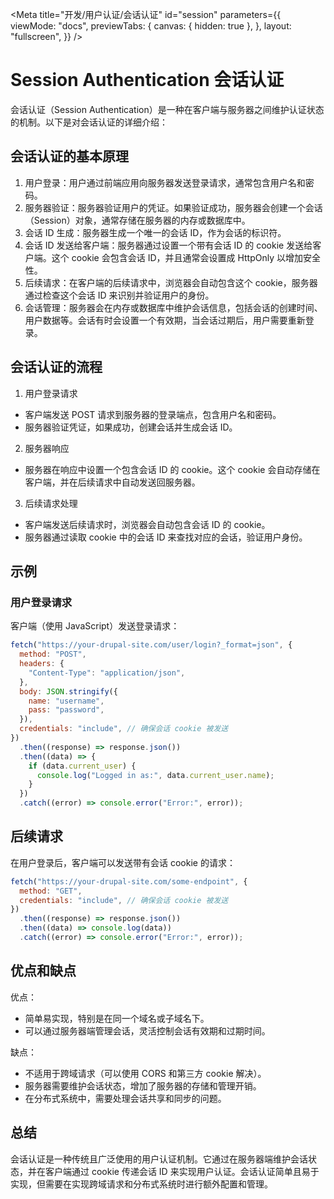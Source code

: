 
<Meta
  title="开发/用户认证/会话认证"
  id="session"
  parameters={{
    viewMode: "docs",
    previewTabs: {
      canvas: { hidden: true },
    },
    layout: "fullscreen",
  }}
/>

# Session Authentication 会话认证

会话认证（Session Authentication）是一种在客户端与服务器之间维护认证状态的机制。以下是对会话认证的详细介绍：

## 会话认证的基本原理

1. 用户登录：用户通过前端应用向服务器发送登录请求，通常包含用户名和密码。
2. 服务器验证：服务器验证用户的凭证。如果验证成功，服务器会创建一个会话（Session）对象，通常存储在服务器的内存或数据库中。
3. 会话 ID 生成：服务器生成一个唯一的会话 ID，作为会话的标识符。
4. 会话 ID 发送给客户端：服务器通过设置一个带有会话 ID 的 cookie 发送给客户端。这个 cookie 会包含会话 ID，并且通常会设置成 HttpOnly 以增加安全性。
5. 后续请求：在客户端的后续请求中，浏览器会自动包含这个 cookie，服务器通过检查这个会话 ID 来识别并验证用户的身份。
6. 会话管理：服务器会在内存或数据库中维护会话信息，包括会话的创建时间、用户数据等。会话有时会设置一个有效期，当会话过期后，用户需要重新登录。

## 会话认证的流程

1. 用户登录请求

- 客户端发送 POST 请求到服务器的登录端点，包含用户名和密码。
- 服务器验证凭证，如果成功，创建会话并生成会话 ID。

2. 服务器响应

- 服务器在响应中设置一个包含会话 ID 的 cookie。这个 cookie 会自动存储在客户端，并在后续请求中自动发送回服务器。

3. 后续请求处理

- 客户端发送后续请求时，浏览器会自动包含会话 ID 的 cookie。
- 服务器通过读取 cookie 中的会话 ID 来查找对应的会话，验证用户身份。

## 示例

### 用户登录请求

客户端（使用 JavaScript）发送登录请求：

```javascript
fetch("https://your-drupal-site.com/user/login?_format=json", {
  method: "POST",
  headers: {
    "Content-Type": "application/json",
  },
  body: JSON.stringify({
    name: "username",
    pass: "password",
  }),
  credentials: "include", // 确保会话 cookie 被发送
})
  .then((response) => response.json())
  .then((data) => {
    if (data.current_user) {
      console.log("Logged in as:", data.current_user.name);
    }
  })
  .catch((error) => console.error("Error:", error));
```

## 后续请求

在用户登录后，客户端可以发送带有会话 cookie 的请求：

```javascript
fetch("https://your-drupal-site.com/some-endpoint", {
  method: "GET",
  credentials: "include", // 确保会话 cookie 被发送
})
  .then((response) => response.json())
  .then((data) => console.log(data))
  .catch((error) => console.error("Error:", error));
```

## 优点和缺点

优点：

- 简单易实现，特别是在同一个域名或子域名下。
- 可以通过服务器端管理会话，灵活控制会话有效期和过期时间。

缺点：

- 不适用于跨域请求（可以使用 CORS 和第三方 cookie 解决）。
- 服务器需要维护会话状态，增加了服务器的存储和管理开销。
- 在分布式系统中，需要处理会话共享和同步的问题。

## 总结

会话认证是一种传统且广泛使用的用户认证机制。它通过在服务器端维护会话状态，并在客户端通过 cookie 传递会话 ID 来实现用户认证。会话认证简单且易于实现，但需要在实现跨域请求和分布式系统时进行额外配置和管理。

